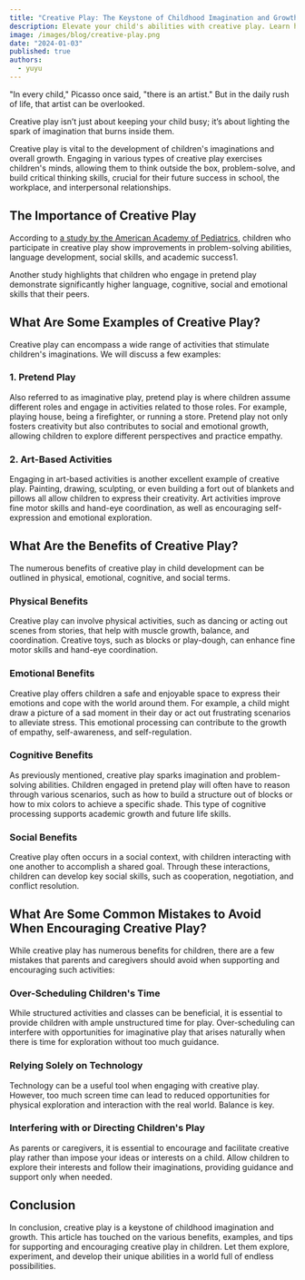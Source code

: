 ```yaml
---
title: "Creative Play: The Keystone of Childhood Imagination and Growth"
description: Elevate your child's abilities with creative play. Learn how it transcends fun to foster growth and imagination.
image: /images/blog/creative-play.png
date: "2024-01-03"
published: true
authors:
  - yuyu
---
```


"In every child," Picasso once said, "there is an artist." But in the daily rush of life, that artist can be overlooked.

Creative play isn’t just about keeping your child busy; it’s about lighting the spark of imagination that burns inside them.

Creative play is vital to the development of children's imaginations and overall growth. Engaging in various types of creative play exercises children's minds, allowing them to think outside the box, problem-solve, and build critical thinking skills, crucial for their future success in school, the workplace, and interpersonal relationships.

## The Importance of Creative Play

According to <a href="https://publications.aap.org/pediatrics/article/142/3/e20182058/38649/The-Power-of-Play-A-Pediatric-Role-in-Enhancing?autologincheck=redirected" target="_blank">a study by the American Academy of Pediatrics</a>, children who participate in creative play show improvements in problem-solving abilities, language development, social skills, and academic success1.

Another study highlights that children who engage in pretend play demonstrate significantly higher language, cognitive, social and emotional skills that their peers.

## What Are Some Examples of Creative Play?

Creative play can encompass a wide range of activities that stimulate children's imaginations. We will discuss a few examples:

### 1. Pretend Play

Also referred to as imaginative play, pretend play is where children assume different roles and engage in activities related to those roles. For example, playing house, being a firefighter, or running a store. Pretend play not only fosters creativity but also contributes to social and emotional growth, allowing children to explore different perspectives and practice empathy.

### 2. Art-Based Activities

Engaging in art-based activities is another excellent example of creative play. Painting, drawing, sculpting, or even building a fort out of blankets and pillows all allow children to express their creativity. Art activities improve fine motor skills and hand-eye coordination, as well as encouraging self-expression and emotional exploration.

## What Are the Benefits of Creative Play?

The numerous benefits of creative play in child development can be outlined in physical, emotional, cognitive, and social terms.

### Physical Benefits

Creative play can involve physical activities, such as dancing or acting out scenes from stories, that help with muscle growth, balance, and coordination. Creative toys, such as blocks or play-dough, can enhance fine motor skills and hand-eye coordination.

### Emotional Benefits

Creative play offers children a safe and enjoyable space to express their emotions and cope with the world around them. For example, a child might draw a picture of a sad moment in their day or act out frustrating scenarios to alleviate stress. This emotional processing can contribute to the growth of empathy, self-awareness, and self-regulation.

### Cognitive Benefits

As previously mentioned, creative play sparks imagination and problem-solving abilities. Children engaged in pretend play will often have to reason through various scenarios, such as how to build a structure out of blocks or how to mix colors to achieve a specific shade. This type of cognitive processing supports academic growth and future life skills.

### Social Benefits

Creative play often occurs in a social context, with children interacting with one another to accomplish a shared goal. Through these interactions, children can develop key social skills, such as cooperation, negotiation, and conflict resolution.

## What Are Some Common Mistakes to Avoid When Encouraging Creative Play?

While creative play has numerous benefits for children, there are a few mistakes that parents and caregivers should avoid when supporting and encouraging such activities:

### Over-Scheduling Children's Time

While structured activities and classes can be beneficial, it is essential to provide children with ample unstructured time for play. Over-scheduling can interfere with opportunities for imaginative play that arises naturally when there is time for exploration without too much guidance.

### Relying Solely on Technology

Technology can be a useful tool when engaging with creative play. However, too much screen time can lead to reduced opportunities for physical exploration and interaction with the real world. Balance is key.

### Interfering with or Directing Children's Play

As parents or caregivers, it is essential to encourage and facilitate creative play rather than impose your ideas or interests on a child. Allow children to explore their interests and follow their imaginations, providing guidance and support only when needed.

## Conclusion

In conclusion, creative play is a keystone of childhood imagination and growth. This article has touched on the various benefits, examples, and tips for supporting and encouraging creative play in children. Let them explore, experiment, and develop their unique abilities in a world full of endless possibilities.

